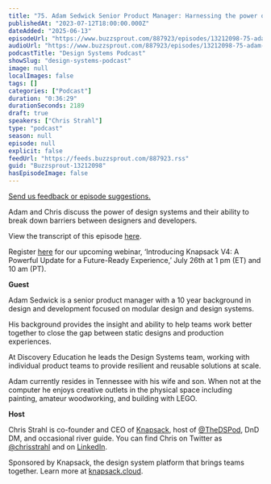 ```yaml
---
title: "75. Adam Sedwick Senior Product Manager: Harnessing the power of design systems to unify your team"
publishedAt: "2023-07-12T18:00:00.000Z"
dateAdded: "2025-06-13"
episodeUrl: "https://www.buzzsprout.com/887923/episodes/13212098-75-adam-sedwick-senior-product-manager-harnessing-the-power-of-design-systems-to-unify-your-team.mp3"
audioUrl: "https://www.buzzsprout.com/887923/episodes/13212098-75-adam-sedwick-senior-product-manager-harnessing-the-power-of-design-systems-to-unify-your-team.mp3"
podcastTitle: "Design Systems Podcast"
showSlug: "design-systems-podcast"
image: null
localImages: false
tags: []
categories: ["Podcast"]
duration: "0:36:29"
durationSeconds: 2189
draft: true
speakers: ["Chris Strahl"]
type: "podcast"
season: null
episode: null
explicit: false
feedUrl: "https://feeds.buzzsprout.com/887923.rss"
guid: "Buzzsprout-13212098"
hasEpisodeImage: false
---
```

[Send us feedback or episode suggestions.](https://www.buzzsprout.com/twilio/text_messages/887923/open_sms)

Adam and Chris discuss the power of design systems and their ability to break down barriers between designers and developers.  
  
View the transcript of this episode [here](https://docs.google.com/document/d/1Qp9wGRT4kA0wX3aWrYX43qJqSNAEidNt/edit).  
  
Register [here](https://knapsack-cloud.zoom.us/webinar/register/WN_jFx4bzO9SF6eIXsqZr4zCA#/registration) for our upcoming webinar, ‘Introducing Knapsack V4: A Powerful Update for a Future-Ready Experience,’ July 26th at 1 pm (ET) and 10 am (PT).  
  
**Guest**

Adam Sedwick is a senior product manager with a 10 year background in design and development focused on modular design and design systems.

His background provides the insight and ability to help teams work better together to close the gap between static designs and production experiences.

At Discovery Education he leads the Design Systems team, working with individual product teams to provide resilient and reusable solutions at scale.

Adam currently resides in Tennessee with his wife and son. When not at the computer he enjoys creative outlets in the physical space including painting, amateur woodworking, and building with LEGO.  
  
**Host**

Chris Strahl is co-founder and CEO of [Knapsack](https://www.knapsack.cloud/), host of [@TheDSPod](https://twitter.com/thedspod), DnD DM, and occasional river guide. You can find Chris on Twitter as [@chrisstrahl](https://twitter.com/chrisstrahl) and on [LinkedIn](https://www.linkedin.com/in/chrisstrahl/).

Sponsored by Knapsack, the design system platform that brings teams together. Learn more at [knapsack.cloud](https://www.knapsack.cloud/?utm_source=podcast).
